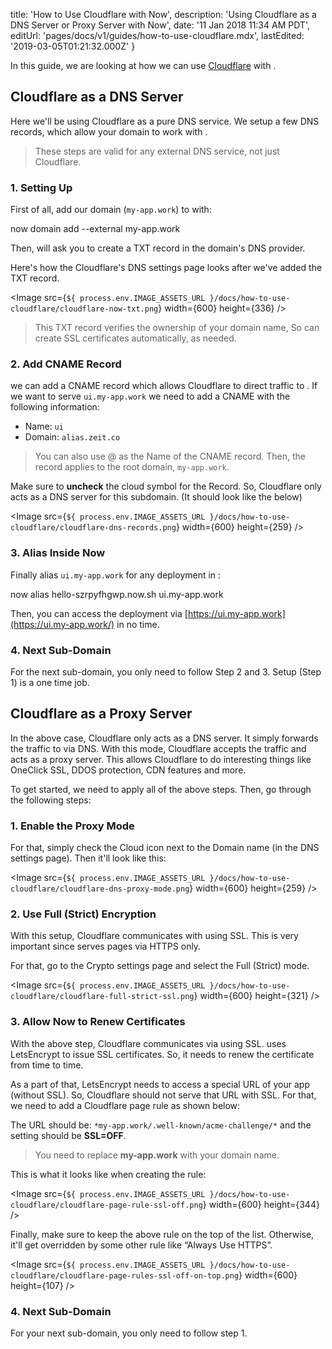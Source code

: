

  title: 'How to Use Cloudflare with Now',
  description: 'Using Cloudflare as a DNS Server or Proxy Server with Now',
  date: '11 Jan 2018 11:34 AM PDT',
  editUrl: 'pages/docs/v1/guides/how-to-use-cloudflare.mdx',
  lastEdited: '2019-03-05T01:21:32.000Z'
}

In this guide, we are looking at how we can use [Cloudflare](https://www.cloudflare.com/) with <Now color="#000"/>.

## Cloudflare as a DNS Server

Here we'll be using Cloudflare as a pure DNS service. We setup a few DNS records, which allow your domain to work with <Now color="#000"/>.

> These steps are valid for any external DNS service, not just Cloudflare.

### 1. Setting Up

First of all, add our domain (`my-app.work`) to <Now color="#000"/> with:

<TerminalInput>now domain add --external my-app.work</TerminalInput>

Then, <Now color="#000"/> will ask you to create a TXT record in the domain's DNS provider.

Here's how the Cloudflare's DNS settings page looks after we've added the TXT record.

<Image
  src={`${
    process.env.IMAGE_ASSETS_URL
  }/docs/how-to-use-cloudflare/cloudflare-now-txt.png`}
  width={600}
  height={336}
/>

> This TXT record verifies the ownership of your domain name, So <Now color="#000"/> can create SSL certificates automatically, as needed.

### 2. Add CNAME Record

<Now color="#000"/> we can add a CNAME record which allows Cloudflare to direct traffic to <Now color="#000"/>. If we want to serve `ui.my-app.work` we need to add a CNAME with the following information:

- Name: `ui`
- Domain: `alias.zeit.co`

> You can also use @ as the Name of the CNAME record. Then, the record applies to the root domain, `my-app.work`.

Make sure to **uncheck** the cloud symbol for the Record. So, Cloudflare only acts as a DNS server for this subdomain.
(It should look like the below)

<Image
  src={`${
    process.env.IMAGE_ASSETS_URL
  }/docs/how-to-use-cloudflare/cloudflare-dns-records.png`}
  width={600}
  height={259}
/>

### 3. Alias Inside Now

Finally alias `ui.my-app.work` for any deployment in <Now color="#000"/>:

<TerminalInput>now alias hello-szrpyfhgwp.now.sh ui.my-app.work</TerminalInput>

Then, you can access the deployment via [https://ui.my-app.work](https://ui.my-app.work/) in no time.

### 4. Next Sub-Domain

For the next sub-domain, you only need to follow Step 2 and 3. Setup (Step 1) is a one time job.

## Cloudflare as a Proxy Server

In the above case, Cloudflare only acts as a DNS server. It simply forwards the traffic to <Now color="#000"/> via DNS. With this mode, Cloudflare accepts the traffic and acts as a proxy server. This allows Cloudflare to do interesting things like OneClick SSL, DDOS protection, CDN features and more.

To get started, we need to apply all of the above steps. Then, go through the following steps:

### 1. Enable the Proxy Mode

For that, simply check the Cloud icon next to the Domain name (in the DNS settings page). Then it'll look like this:

<Image
  src={`${
    process.env.IMAGE_ASSETS_URL
  }/docs/how-to-use-cloudflare/cloudflare-dns-proxy-mode.png`}
  width={600}
  height={259}
/>

### 2. Use Full (Strict) Encryption

With this setup, Cloudflare communicates with <Now color="#000"/> using SSL. This is very important since <Now color="#000"/> serves pages via HTTPS only.

For that, go to the Crypto settings page and select the Full (Strict) mode.

<Image
  src={`${
    process.env.IMAGE_ASSETS_URL
  }/docs/how-to-use-cloudflare/cloudflare-full-strict-ssl.png`}
  width={600}
  height={321}
/>

### 3. Allow Now to Renew Certificates

With the above step, Cloudflare communicates via <Now color="#000"/> using SSL. <Now color="#000"/> uses LetsEncrypt to issue SSL certificates. So, it needs to renew the certificate from time to time.

As a part of that, LetsEncrypt needs to access a special URL of your app (without SSL). So, Cloudflare should not serve that URL with SSL. For that, we need to add a Cloudflare page rule as shown below:

The URL should be: `*my-app.work/.well-known/acme-challenge/*` and the setting should be **SSL=OFF**.

> You need to replace **my-app.work** with your domain name.

This is what it looks like when creating the rule:

<Image
  src={`${
    process.env.IMAGE_ASSETS_URL
  }/docs/how-to-use-cloudflare/cloudflare-page-rule-ssl-off.png`}
  width={600}
  height={344}
/>

Finally, make sure to keep the above rule on the top of the list. Otherwise, it'll get overridden by some other rule like “Always Use HTTPS”.

<Image
  src={`${
    process.env.IMAGE_ASSETS_URL
  }/docs/how-to-use-cloudflare/cloudflare-page-rules-ssl-off-on-top.png`}
  width={600}
  height={107}
/>

### 4. Next Sub-Domain

For your next sub-domain, you only need to follow step 1.

